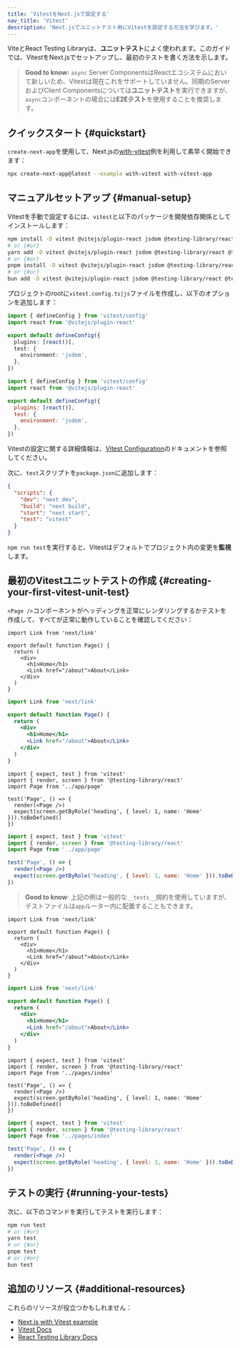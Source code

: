 ```yaml
---
title: 'VitestをNext.jsで設定する'
nav_title: 'Vitest'
description: 'Next.jsでユニットテスト用にVitestを設定する方法を学びます。'
---
```


ViteとReact Testing Libraryは、**ユニットテスト**によく使われます。このガイドでは、VitestをNext.jsでセットアップし、最初のテストを書く方法を示します。

> **Good to know:** `async` Server ComponentsはReactエコシステムにおいて新しいため、Vitestは現在これをサポートしていません。同期のServerおよびClient Componentsについては**ユニットテスト**を実行できますが、`async`コンポーネントの場合には**E2Eテスト**を使用することを推奨します。

## クイックスタート {#quickstart}

`create-next-app`を使用して、Next.jsの[with-vitest](https://github.com/vercel/next.js/tree/canary/examples/with-vitest)例を利用して素早く開始できます：

```bash title="Terminal"
npx create-next-app@latest --example with-vitest with-vitest-app
```

## マニュアルセットアップ {#manual-setup}

Vitestを手動で設定するには、`vitest`と以下のパッケージを開発依存関係としてインストールします：

```bash title="Terminal"
npm install -D vitest @vitejs/plugin-react jsdom @testing-library/react @testing-library/dom
# or {#or}
yarn add -D vitest @vitejs/plugin-react jsdom @testing-library/react @testing-library/dom
# or {#or}
pnpm install -D vitest @vitejs/plugin-react jsdom @testing-library/react @testing-library/dom
# or {#or}
bun add -D vitest @vitejs/plugin-react jsdom @testing-library/react @testing-library/dom
```

プロジェクトのrootに`vitest.config.ts|js`ファイルを作成し、以下のオプションを追加します：

<Tabs>
<TabItem value="ts" label="TypeScript">

```ts title="vitest.config.ts" switcher
import { defineConfig } from 'vitest/config'
import react from '@vitejs/plugin-react'

export default defineConfig({
  plugins: [react()],
  test: {
    environment: 'jsdom',
  },
})
```

</TabItem>
<TabItem value="js" label="JavaScript">

```js title="vitest.config.js" switcher
import { defineConfig } from 'vitest/config'
import react from '@vitejs/plugin-react'

export default defineConfig({
  plugins: [react()],
  test: {
    environment: 'jsdom',
  },
})
```

</TabItem>
</Tabs>

Vitestの設定に関する詳細情報は、[Vitest Configuration](https://vitest.dev/config/#configuration)のドキュメントを参照してください。

次に、`test`スクリプトを`package.json`に追加します：

```json title="package.json"
{
  "scripts": {
    "dev": "next dev",
    "build": "next build",
    "start": "next start",
    "test": "vitest"
  }
}
```

`npm run test`を実行すると、Vitestはデフォルトでプロジェクト内の変更を**監視**します。

## 最初のVitestユニットテストの作成 {#creating-your-first-vitest-unit-test}

`<Page />`コンポーネントがヘッディングを正常にレンダリングするかテストを作成して、すべてが正常に動作していることを確認してください：

<AppOnly>

<Tabs>
<TabItem value="tsx" label="TypeScript">

```tsx title="app/page.tsx" switcher
import Link from 'next/link'

export default function Page() {
  return (
    <div>
      <h1>Home</h1>
      <Link href="/about">About</Link>
    </div>
  )
}
```

</TabItem>
<TabItem value="jsx" label="JavaScript">

```jsx title="app/page.jsx" switcher
import Link from 'next/link'

export default function Page() {
  return (
    <div>
      <h1>Home</h1>
      <Link href="/about">About</Link>
    </div>
  )
}
```

</TabItem>
</Tabs>

<Tabs>
<TabItem value="tsx" label="TypeScript">

```tsx title="__tests__/page.test.tsx" switcher
import { expect, test } from 'vitest'
import { render, screen } from '@testing-library/react'
import Page from '../app/page'

test('Page', () => {
  render(<Page />)
  expect(screen.getByRole('heading', { level: 1, name: 'Home' })).toBeDefined()
})
```

</TabItem>
<TabItem value="jsx" label="JavaScript">

```jsx title="__tests__/page.test.jsx" switcher
import { expect, test } from 'vitest'
import { render, screen } from '@testing-library/react'
import Page from '../app/page'

test('Page', () => {
  render(<Page />)
  expect(screen.getByRole('heading', { level: 1, name: 'Home' })).toBeDefined()
})
```

</TabItem>
</Tabs>

> **Good to know**: 上記の例は一般的な`__tests__`規約を使用していますが、テストファイルは`app`ルーター内に配置することもできます。

</AppOnly>

<PagesOnly>

<Tabs>
<TabItem value="tsx" label="TypeScript">

```tsx title="pages/index.tsx" switcher
import Link from 'next/link'

export default function Page() {
  return (
    <div>
      <h1>Home</h1>
      <Link href="/about">About</Link>
    </div>
  )
}
```

</TabItem>
<TabItem value="jsx" label="JavaScript">

```jsx title="pages/index.jsx" switcher
import Link from 'next/link'

export default function Page() {
  return (
    <div>
      <h1>Home</h1>
      <Link href="/about">About</Link>
    </div>
  )
}
```

</TabItem>
</Tabs>

<Tabs>
<TabItem value="tsx" label="TypeScript">

```tsx title="__tests__/index.test.tsx" switcher
import { expect, test } from 'vitest'
import { render, screen } from '@testing-library/react'
import Page from '../pages/index'

test('Page', () => {
  render(<Page />)
  expect(screen.getByRole('heading', { level: 1, name: 'Home' })).toBeDefined()
})
```

</TabItem>
<TabItem value="jsx" label="JavaScript">

```jsx title="__tests__/index.test.jsx" switcher
import { expect, test } from 'vitest'
import { render, screen } from '@testing-library/react'
import Page from '../pages/index'

test('Page', () => {
  render(<Page />)
  expect(screen.getByRole('heading', { level: 1, name: 'Home' })).toBeDefined()
})
```

</TabItem>
</Tabs>

</PagesOnly>

## テストの実行 {#running-your-tests}

次に、以下のコマンドを実行してテストを実行します：

```bash title="Terminal"
npm run test
# or {#or}
yarn test
# or {#or}
pnpm test
# or {#or}
bun test
```

## 追加のリソース {#additional-resources}

これらのリソースが役立つかもしれません：

- [Next.js with Vitest example](https://github.com/vercel/next.js/tree/canary/examples/with-vitest)
- [Vitest Docs](https://vitest.dev/guide/)
- [React Testing Library Docs](https://testing-library.com/docs/react-testing-library/intro/)
